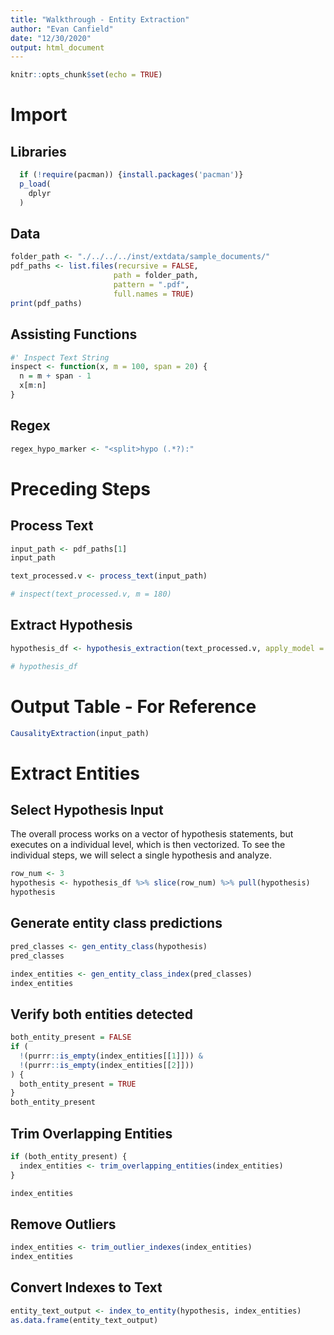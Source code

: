 ```yaml
---
title: "Walkthrough - Entity Extraction"
author: "Evan Canfield"
date: "12/30/2020"
output: html_document
---
```


```r
knitr::opts_chunk$set(echo = TRUE)
```

# Import
## Libraries
```r
  if (!require(pacman)) {install.packages('pacman')}
  p_load(
    dplyr
  )
```

## Data
```r
folder_path <- "./../../../inst/extdata/sample_documents/"
pdf_paths <- list.files(recursive = FALSE, 
                       path = folder_path, 
                       pattern = ".pdf", 
                       full.names = TRUE)
print(pdf_paths)
```

## Assisting Functions
```r
#' Inspect Text String
inspect <- function(x, m = 100, span = 20) {
  n = m + span - 1
  x[m:n]
}
```

## Regex
```r
regex_hypo_marker <- "<split>hypo (.*?):"
```


# Preceding Steps
## Process Text
```r
input_path <- pdf_paths[1]
input_path

text_processed.v <- process_text(input_path)

# inspect(text_processed.v, m = 180)
```

## Extract Hypothesis
```r
hypothesis_df <- hypothesis_extraction(text_processed.v, apply_model = FALSE)

# hypothesis_df
```

# Output Table - For Reference
```r
CausalityExtraction(input_path)
```


# Extract Entities
## Select Hypothesis Input
The overall process works on a vector of hypothesis statements, but executes on a individual level, which is then vectorized. To see the individual steps, we will select a single hypothesis and analyze.
```r
row_num <- 3
hypothesis <- hypothesis_df %>% slice(row_num) %>% pull(hypothesis)
hypothesis
```
## Generate entity class predictions
```r
pred_classes <- gen_entity_class(hypothesis)
pred_classes

index_entities <- gen_entity_class_index(pred_classes)
index_entities
```

## Verify both entities detected
```r
both_entity_present = FALSE
if (
  !(purrr::is_empty(index_entities[[1]])) &
  !(purrr::is_empty(index_entities[[2]]))
) {
  both_entity_present = TRUE
}
both_entity_present
```
## Trim Overlapping Entities
```r
if (both_entity_present) {
  index_entities <- trim_overlapping_entities(index_entities)
}

index_entities
```

## Remove Outliers
```r
index_entities <- trim_outlier_indexes(index_entities)
index_entities
```

## Convert Indexes to Text
```r
entity_text_output <- index_to_entity(hypothesis, index_entities)
as.data.frame(entity_text_output)
```
